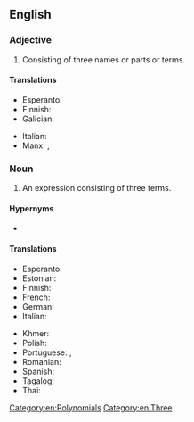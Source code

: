 ==English==
{{rfi|en}}

===Adjective===
{{en-adj|-}}

# Consisting of three names or parts or terms.

====Translations====
{{trans-top|consisting of three parts}}
* Esperanto: {{t|eo|trinoma}}
* Finnish: {{t+|fi|kolmiosainen}}
* Galician: {{t|gl|trinomial}}
{{trans-mid}}
* Italian: {{t+|it|trinomiale}}
* Manx: {{t|gv|tree-ennymagh}}, {{t|gv|tree-hearmagh}}
{{trans-bottom}}

===Noun===
{{enum|en|binomial|quadrinomial|polynomials by number of terms}}
{{en-noun}}

# {{lb|en|algebra}} An expression consisting of three terms. [[Category:en:Polynomials]]

====Hypernyms====
* {{l|en|polynomial}}

====Translations====
{{trans-top|an expression consisting of three terms}}
* Esperanto: {{t|eo|trinomo}}
* Estonian: {{t|et|kolmliige}}
* Finnish: {{t+|fi|trinomi}}
* French: {{t+|fr|trinôme|m}}
* German: {{t+|de|Trinom|n}}
* Italian: {{t+|it|trinomio|m}}
{{trans-mid}}
* Khmer: {{t+|km|ត្រីធា|tr=trəytʰie|sc=Khmr}}
* Polish: {{t|pl|trójmian|m}}
* Portuguese: {{t+|pt|trinómio|m}} {{qualifier|Portugal}}, {{t+|pt|trinômio|m}} {{qualifier|Brazil}}
* Romanian: {{t+|ro|trinom|n}}
* Spanish: {{t|es|trinomio|m}}
* Tagalog: {{t|tl|talukay}}
* Thai: {{t|th|ตรีนาม}}
{{trans-bottom}}

[[Category:en:Three]]